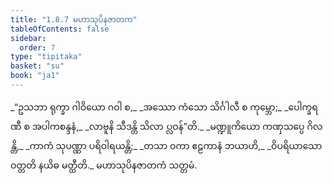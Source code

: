 ```yaml
---
title: "1.8.7 မဟာသုပိနဇာတက"
tableOfContents: false
sidebar:
  order: 7
type: "tipitaka"
basket: "su"
book: "ja1"
---
```



<DynamicBreadcrumb />

<Division number="77" book="ja1" e="ch" v="22" p="18">

<Paragraph number="169" type="verses" book="ja1">
_“ဥသဘာ ရုက္ခာ ဂါဝိယော ဂဝါ စ,_  
_အဿော ကံသော သိင်္ဂါလီ စ ကုမ္ဘော;_  
_ပေါက္ခရဏီ စ အပါကစန္ဒနံ,_  
_လာဗူနိ သီဒန္တိ သိလာ ပ္လဝန်”တိ._  

</Paragraph>

<Paragraph number="170" type="verses" book="ja1">
_မဏ္ဍူကိယော ကဏှသပ္ပေ ဂိလန္တိ,_  
_ကာကံ သုပဏ္ဏာ ပရိဝါရယန္တိ;_  
_တသာ ဝကာ ဧဠကာနံ ဘယာဟိ,_  
_ဝိပရိယာသော ဝတ္တတိ နယိဓ မတ္ထီတိ._  


</Paragraph>
</Division>

<Paragraph number="171" type="center" book="ja1">
မဟာသုပိနဇာတကံ သတ္တမံ.
</Paragraph>